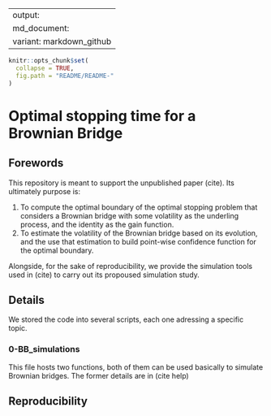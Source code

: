 
---
output:
  md_document:
    variant: markdown_github
---

<!-- README.md is generated from README.Rmd. Please edit that file -->

```r
knitr::opts_chunk$set(
  collapse = TRUE,
  fig.path = "README/README-"
)
```

# Optimal stopping time for a Brownian Bridge

## Forewords

This repository is meant to support the unpublished paper (cite). Its ultimately purpose is:

1. To compute the optimal boundary of the optimal stopping problem that considers a Brownian bridge with some volatility as the underling process, and the identity as the gain function.
2. To estimate the volatility of the Brownian bridge based on its evolution, and the use that estimation to build point-wise confidence function for the optimal boundary.

Alongside, for the sake of reproducibility, we provide the simulation tools used in (cite) to carry out its propoused simulation study.

## Details

We stored the code into several scripts, each one adressing a specific topic. 

### 0-BB_simulations

This file hosts two functions, both of them can be used basically to simulate Brownian bridges. The former details are in (cite help)
 

## Reproducibility
